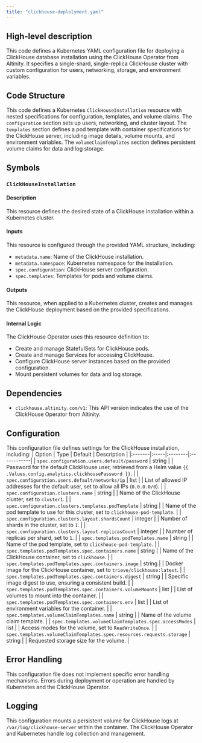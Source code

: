 ```yaml
---
title: "clickhouse-deplolyment.yaml"
---
```


## High-level description
This code defines a Kubernetes YAML configuration file for deploying a ClickHouse database installation using the ClickHouse Operator from Altinity. It specifies a single-shard, single-replica ClickHouse cluster with custom configuration for users, networking, storage, and environment variables.

## Code Structure
This code defines a Kubernetes `ClickHouseInstallation` resource with nested specifications for configuration, templates, and volume claims. The `configuration` section sets up users, networking, and cluster layout. The `templates` section defines a pod template with container specifications for the ClickHouse server, including image details, volume mounts, and environment variables. The `volumeClaimTemplates` section defines persistent volume claims for data and log storage.

## Symbols
### `ClickHouseInstallation`
#### Description
This resource defines the desired state of a ClickHouse installation within a Kubernetes cluster.

#### Inputs
This resource is configured through the provided YAML structure, including:
- `metadata.name`: Name of the ClickHouse installation.
- `metadata.namespace`: Kubernetes namespace for the installation.
- `spec.configuration`: ClickHouse server configuration.
- `spec.templates`: Templates for pods and volume claims.

#### Outputs
This resource, when applied to a Kubernetes cluster, creates and manages the ClickHouse deployment based on the provided specifications.

#### Internal Logic
The ClickHouse Operator uses this resource definition to:
- Create and manage StatefulSets for ClickHouse pods.
- Create and manage Services for accessing ClickHouse.
- Configure ClickHouse server instances based on the provided configuration.
- Mount persistent volumes for data and log storage.

## Dependencies
- `clickhouse.altinity.com/v1`: This API version indicates the use of the ClickHouse Operator from Altinity.

## Configuration
This configuration file defines settings for the ClickHouse installation, including:
| Option | Type | Default | Description |
|:-------|:-----|:--------|:------------|
| `spec.configuration.users.default/password` | string |  | Password for the default ClickHouse user, retrieved from a Helm value `{{ .Values.config.analytics.clickhousePassword }}`. |
| `spec.configuration.users.default/networks/ip` | list |  | List of allowed IP addresses for the default user, set to allow all IPs (`0.0.0.0/0`). |
| `spec.configuration.clusters.name` | string |  | Name of the ClickHouse cluster, set to `cluster1`. |
| `spec.configuration.clusters.templates.podTemplate` | string |  | Name of the pod template to use for this cluster, set to `clickhouse-pod-template`. |
| `spec.configuration.clusters.layout.shardsCount` | integer |  | Number of shards in the cluster, set to `1`. |
| `spec.configuration.clusters.layout.replicasCount` | integer |  | Number of replicas per shard, set to `1`. |
| `spec.templates.podTemplates.name` | string |  | Name of the pod template, set to `clickhouse-pod-template`. |
| `spec.templates.podTemplates.spec.containers.name` | string |  | Name of the ClickHouse container, set to `clickhouse`. |
| `spec.templates.podTemplates.spec.containers.image` | string |  | Docker image for the ClickHouse container, set to `trieve/clickhouse:latest`. |
| `spec.templates.podTemplates.spec.containers.digest` | string |  | Specific image digest to use, ensuring a consistent build. |
| `spec.templates.podTemplates.spec.containers.volumeMounts` | list |  | List of volumes to mount into the container. |
| `spec.templates.podTemplates.spec.containers.env` | list |  | List of environment variables for the container. |
| `spec.templates.volumeClaimTemplates.name` | string |  | Name of the volume claim template. |
| `spec.templates.volumeClaimTemplates.spec.accessModes` | list |  | Access modes for the volume, set to `ReadWriteOnce`. |
| `spec.templates.volumeClaimTemplates.spec.resources.requests.storage` | string |  | Requested storage size for the volume. |

## Error Handling
This configuration file does not implement specific error handling mechanisms. Errors during deployment or operation are handled by Kubernetes and the ClickHouse Operator.

## Logging
This configuration mounts a persistent volume for ClickHouse logs at `/var/log/clickhouse-server` within the container. The ClickHouse Operator and Kubernetes handle log collection and management.

